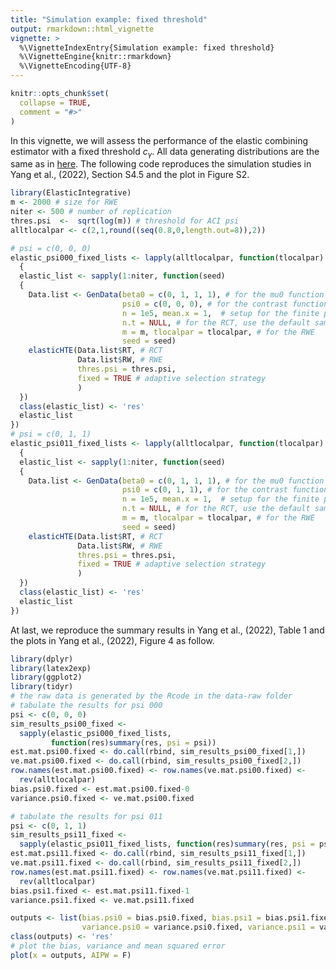 ```yaml
---
title: "Simulation example: fixed threshold"
output: rmarkdown::html_vignette
vignette: >
  %\VignetteIndexEntry{Simulation example: fixed threshold}
  %\VignetteEngine{knitr::rmarkdown}
  %\VignetteEncoding{UTF-8}
---
```


```r
knitr::opts_chunk$set(
  collapse = TRUE,
  comment = "#>"
)
```
In this vignette, we will assess the performance of the elastic combining estimator with a fixed threshold $c_\gamma$. All data generating distributions are the same as in [here](sim_psi011_111.html). The following code reproduces the simulation studies in Yang et al., (2022), Section S4.5 and the plot in Figure S2.
```r
library(ElasticIntegrative)
m <- 2000 # size for RWE
niter <- 500 # number of replication
thres.psi  <-  sqrt(log(m)) # threshold for ACI psi
alltlocalpar <- c(2,1,round((seq(0.8,0,length.out=8)),2))
```
```r
# psi = c(0, 0, 0)
elastic_psi000_fixed_lists <- lapply(alltlocalpar, function(tlocalpar)
  {
  elastic_list <- sapply(1:niter, function(seed)
  {
    Data.list <- GenData(beta0 = c(0, 1, 1, 1), # for the mu0 function
                         psi0 = c(0, 0, 0), # for the contrast function
                         n = 1e5, mean.x = 1,  # setup for the finite population
                         n.t = NULL, # for the RCT, use the default sample size
                         m = m, tlocalpar = tlocalpar, # for the RWE
                         seed = seed)
    elasticHTE(Data.list$RT, # RCT
               Data.list$RW, # RWE
               thres.psi = thres.psi,
               fixed = TRUE # adaptive selection strategy
               )
  })
  class(elastic_list) <- 'res'
  elastic_list
})
# psi = c(0, 1, 1)
elastic_psi011_fixed_lists <- lapply(alltlocalpar, function(tlocalpar)
  {
  elastic_list <- sapply(1:niter, function(seed)
  {
    Data.list <- GenData(beta0 = c(0, 1, 1, 1), # for the mu0 function
                         psi0 = c(0, 1, 1), # for the contrast function
                         n = 1e5, mean.x = 1,  # setup for the finite population
                         n.t = NULL, # for the RCT, use the default sample size
                         m = m, tlocalpar = tlocalpar, # for the RWE
                         seed = seed)
    elasticHTE(Data.list$RT, # RCT
               Data.list$RW, # RWE
               thres.psi = thres.psi,
               fixed = TRUE # adaptive selection strategy
               )
  })
  class(elastic_list) <- 'res'
  elastic_list
})
```
At last, we reproduce the summary results in Yang et al., (2022), Table 1 and the plots in Yang et al., (2022), Figure 4 as follow.
```r
library(dplyr)
library(latex2exp)
library(ggplot2)
library(tidyr)
# the raw data is generated by the Rcode in the data-raw folder
# tabulate the results for psi 000
psi <- c(0, 0, 0)
sim_results_psi00_fixed <-
  sapply(elastic_psi000_fixed_lists,
         function(res)summary(res, psi = psi))
est.mat.psi00.fixed <- do.call(rbind, sim_results_psi00_fixed[1,])
ve.mat.psi00.fixed <- do.call(rbind, sim_results_psi00_fixed[2,])
row.names(est.mat.psi00.fixed) <- row.names(ve.mat.psi00.fixed) <- 
  rev(alltlocalpar)
bias.psi0.fixed <- est.mat.psi00.fixed-0
variance.psi0.fixed <- ve.mat.psi00.fixed

# tabulate the results for psi 011
psi <- c(0, 1, 1)
sim_results_psi11_fixed <-
  sapply(elastic_psi011_fixed_lists, function(res)summary(res, psi = psi))
est.mat.psi11.fixed <- do.call(rbind, sim_results_psi11_fixed[1,])
ve.mat.psi11.fixed <- do.call(rbind, sim_results_psi11_fixed[2,])
row.names(est.mat.psi11.fixed) <- row.names(ve.mat.psi11.fixed) <- 
  rev(alltlocalpar)
bias.psi1.fixed <- est.mat.psi11.fixed-1
variance.psi1.fixed <- ve.mat.psi11.fixed
```
```r
outputs <- list(bias.psi0 = bias.psi0.fixed, bias.psi1 = bias.psi1.fixed,
                variance.psi0 = variance.psi0.fixed, variance.psi1 = variance.psi1.fixed)
class(outputs) <- 'res'
# plot the bias, variance and mean squared error
plot(x = outputs, AIPW = F)
```
